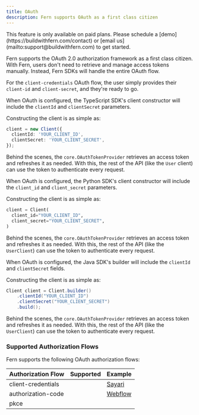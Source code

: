 ```yaml
---
title: OAuth
description: Fern supports OAuth as a first class citizen
---
```


<Warning title='Pro Feature'>
  This feature is only available on paid plans. Please schedule a [demo](https://buildwithfern.com/contact)
  or [email us](mailto:support@buildwithfern.com) to get started.
</Warning>

Fern supports the OAuth 2.0 authorization framework as a first class citizen. With Fern, users don't need
to retrieve and manage access tokens manually. Instead, Fern SDKs will handle the entire OAuth flow.

For the `client-credentials` OAuth flow, the user simply provides their `client-id` and `client-secret`,
and they're ready to go.

<Tabs>
<Tab title="TypeScript">

  When OAuth is configured, the TypeScript SDK's client constructor will include the `clientId` and
  `clientSecret` parameters.

  Constructing the client is as simple as:
  ```typescript Client.ts
  client = new Client({
    clientId: 'YOUR_CLIENT_ID',
    clientSecret: 'YOUR_CLIENT_SECRET',
  });
  ```

  Behind the scenes, the `core.OAuthTokenProvider` retrieves an access token and refreshes it as needed. With this,
  the rest of the API (like the `User` client) can use the token to authenticate every request.

</Tab>

<Tab title="Python">

  When OAuth is configured, the Python SDK's client constructor will include the `client_id` and
  `client_secret` parameters.

  Constructing the client is as simple as:
  ```python client.py
  client = Client(
    client_id="YOUR_CLIENT_ID",
    client_secret="YOUR_CLIENT_SECRET",
  )
  ```

  Behind the scenes, the `core.OAuthTokenProvider` retrieves an access token and refreshes it as needed. With this,
  the rest of the API (like the `UserClient`) can use the token to authenticate every request.

</Tab>

<Tab title="Java">

  When OAuth is configured, the Java SDK's builder will include the `clientId` and
  `clientSecret` fields.

  Constructing the client is as simple as:
  ```java client.java
  Client client = Client.builder()
      .clientId("YOUR_CLIENT_ID")
      .clientSecret("YOUR_CLIENT_SECRET")
      .build();
  ```

  Behind the scenes, the `core.OAuthTokenProvider` retrieves an access token and refreshes it as needed. With this,
  the rest of the API (like the `UserClient`) can use the token to authenticate every request.

</Tab>
</Tabs>

### Supported Authorization Flows

Fern supports the following OAuth authorization flows:

| Authorization Flow | Supported                                        | Example                                                      |
|--------------------|--------------------------------------------------|--------------------------------------------------------------|
| client-credentials | <Icon icon="check" color="#84B060" />            | [Sayari](https://github.com/sayari-analytics/sayari-python)  |
| authorization-code | <Icon icon="check" color="#84B060" />            | [Webflow](https://github.com/webflow/webflow-python)         |
| pkce               |                                                  |                                                              |
